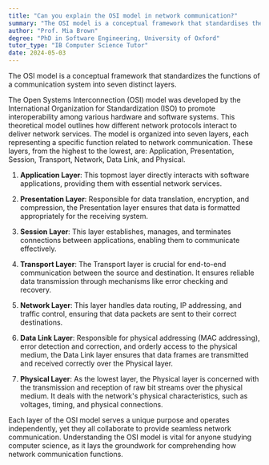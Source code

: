```yaml
---
title: "Can you explain the OSI model in network communication?"
summary: "The OSI model is a conceptual framework that standardises the functions of a communication system into seven distinct categories or layers."
author: "Prof. Mia Brown"
degree: "PhD in Software Engineering, University of Oxford"
tutor_type: "IB Computer Science Tutor"
date: 2024-05-03
---
```


The OSI model is a conceptual framework that standardizes the functions of a communication system into seven distinct layers.

The Open Systems Interconnection (OSI) model was developed by the International Organization for Standardization (ISO) to promote interoperability among various hardware and software systems. This theoretical model outlines how different network protocols interact to deliver network services. The model is organized into seven layers, each representing a specific function related to network communication. These layers, from the highest to the lowest, are: Application, Presentation, Session, Transport, Network, Data Link, and Physical.

1. **Application Layer**: This topmost layer directly interacts with software applications, providing them with essential network services.

2. **Presentation Layer**: Responsible for data translation, encryption, and compression, the Presentation layer ensures that data is formatted appropriately for the receiving system.

3. **Session Layer**: This layer establishes, manages, and terminates connections between applications, enabling them to communicate effectively.

4. **Transport Layer**: The Transport layer is crucial for end-to-end communication between the source and destination. It ensures reliable data transmission through mechanisms like error checking and recovery.

5. **Network Layer**: This layer handles data routing, IP addressing, and traffic control, ensuring that data packets are sent to their correct destinations.

6. **Data Link Layer**: Responsible for physical addressing (MAC addressing), error detection and correction, and orderly access to the physical medium, the Data Link layer ensures that data frames are transmitted and received correctly over the Physical layer.

7. **Physical Layer**: As the lowest layer, the Physical layer is concerned with the transmission and reception of raw bit streams over the physical medium. It deals with the network's physical characteristics, such as voltages, timing, and physical connections.

Each layer of the OSI model serves a unique purpose and operates independently, yet they all collaborate to provide seamless network communication. Understanding the OSI model is vital for anyone studying computer science, as it lays the groundwork for comprehending how network communication functions.
    